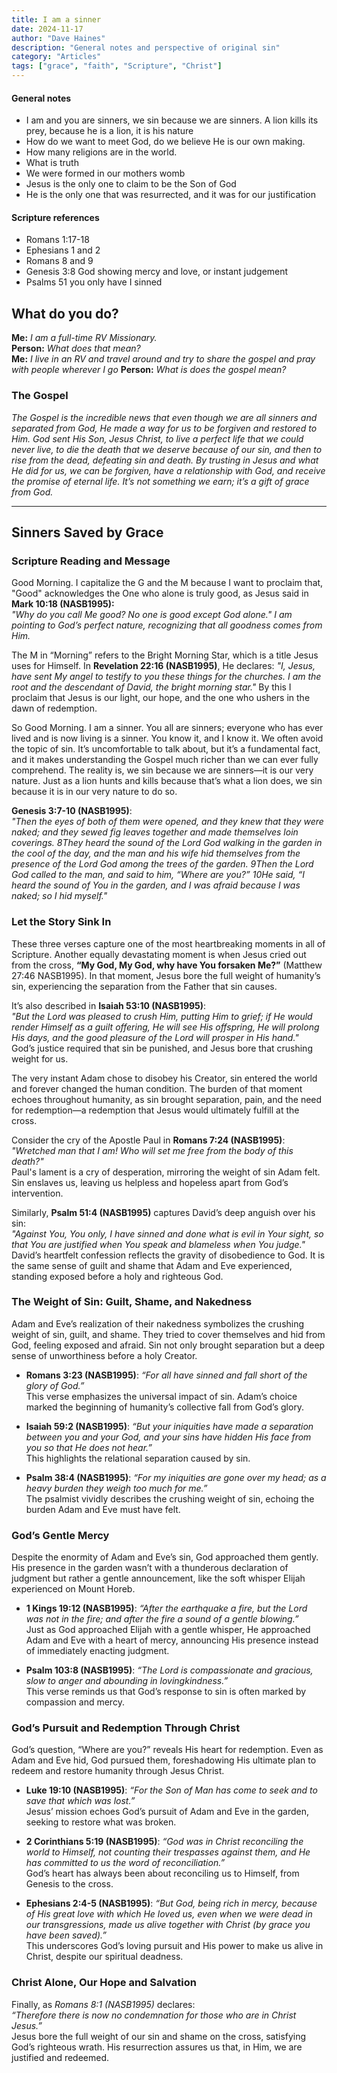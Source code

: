 ```yaml
---
title: I am a sinner
date: 2024-11-17
author: "Dave Haines"
description: "General notes and perspective of original sin"
category: "Articles"
tags: ["grace", "faith", "Scripture", "Christ"]
---
```



#### General notes
- I am and you are sinners, we sin because we are sinners.  A lion kills its prey, because he is a lion, it is his nature
- How do we want to meet God, do we believe He is our own making.
- How many religions are in the world.
- What is truth
- We were formed in our mothers womb
- Jesus is the only one to claim to be the Son of God
- He is the only one that was resurrected, and it was for our justification

#### Scripture references
- Romans 1:17-18
- Ephesians 1 and 2
- Romans 8 and 9
- Genesis 3:8 God showing mercy and love, or instant judgement
- Psalms 51 you only have I sinned

## What do you do?
**Me:** *I am a full-time RV Missionary.*  
**Person:** *What does that mean?*  
**Me:** *I live in an RV and travel around and try to share the gospel and pray with people wherever I go*
**Person:** *What is does the gospel mean?*

### The Gospel
*The Gospel is the incredible news that even though we are all sinners and separated from God, He made a way for us to be forgiven and restored to Him. God sent His Son, Jesus Christ, to live a perfect life that we could never live, to die the death that we deserve because of our sin, and then to rise from the dead, defeating sin and death. By trusting in Jesus and what He did for us, we can be forgiven, have a relationship with God, and receive the promise of eternal life. It’s not something we earn; it’s a gift of grace from God.*

---

## Sinners Saved by Grace

### Scripture Reading and Message
Good Morning. I capitalize the G and the M because I want to proclaim that, "Good" acknowledges the One who alone is truly good, as Jesus said in **Mark 10:18 (NASB1995):**  
*"Why do you call Me good? No one is good except God alone." I am pointing to God’s perfect nature, recognizing that all goodness comes from Him.*

The M in “Morning” refers to the Bright Morning Star, which is a title Jesus uses for Himself. In **Revelation 22:16 (NASB1995)**, He declares:
*"I, Jesus, have sent My angel to testify to you these things for the churches. I am the root and the descendant of David, the bright morning star."*
By this I proclaim that Jesus is our light, our hope, and the one who ushers in the dawn of redemption.

So Good Morning.
I am a sinner. You all are sinners; everyone who has ever lived and is now living is a sinner. You know it, and I know it. We often avoid the topic of sin. It’s uncomfortable to talk about, but it’s a fundamental fact, and it makes understanding the Gospel much richer than we can ever fully comprehend. The reality is, we sin because we are sinners—it is our very nature. Just as a lion hunts and kills because that’s what a lion does, we sin because it is in our very nature to do so.

**Genesis 3:7-10 (NASB1995)**:  
*"Then the eyes of both of them were opened, and they knew that they were naked; and they sewed fig leaves together and made themselves loin coverings.
8They heard the sound of the Lord God walking in the garden in the cool of the day, and the man and his wife hid themselves from the presence of the Lord God among the trees of the garden. 9Then the Lord God called to the man, and said to him, “Where are you?” 10He said, “I heard the sound of You in the garden, and I was afraid because I was naked; so I hid myself."*

### Let the Story Sink In
These three verses capture one of the most heartbreaking moments in all of Scripture. Another equally devastating moment is when Jesus cried out from the cross, **“My God, My God, why have You forsaken Me?”** (Matthew 27:46 NASB1995). In that moment, Jesus bore the full weight of humanity’s sin, experiencing the separation from the Father that sin causes. 

It’s also described in **Isaiah 53:10 (NASB1995)**:  
*"But the Lord was pleased to crush Him, putting Him to grief; if He would render Himself as a guilt offering, He will see His offspring, He will prolong His days, and the good pleasure of the Lord will prosper in His hand."*  
God’s justice required that sin be punished, and Jesus bore that crushing weight for us.

The very instant Adam chose to disobey his Creator, sin entered the world and forever changed the human condition. The burden of that moment echoes throughout humanity, as sin brought separation, pain, and the need for redemption—a redemption that Jesus would ultimately fulfill at the cross.

Consider the cry of the Apostle Paul in **Romans 7:24 (NASB1995)**:  
*"Wretched man that I am! Who will set me free from the body of this death?"*  
Paul's lament is a cry of desperation, mirroring the weight of sin Adam felt. Sin enslaves us, leaving us helpless and hopeless apart from God’s intervention.

Similarly, **Psalm 51:4 (NASB1995)** captures David’s deep anguish over his sin:  
*"Against You, You only, I have sinned and done what is evil in Your sight, so that You are justified when You speak and blameless when You judge."*  
David’s heartfelt confession reflects the gravity of disobedience to God. It is the same sense of guilt and shame that Adam and Eve experienced, standing exposed before a holy and righteous God.


### The Weight of Sin: Guilt, Shame, and Nakedness
Adam and Eve’s realization of their nakedness symbolizes the crushing weight of sin, guilt, and shame. They tried to cover themselves and hid from God, feeling exposed and afraid. Sin not only brought separation but a deep sense of unworthiness before a holy Creator.

- **Romans 3:23 (NASB1995)**: *“For all have sinned and fall short of the glory of God.”*  
  This verse emphasizes the universal impact of sin. Adam’s choice marked the beginning of humanity’s collective fall from God’s glory.
  
- **Isaiah 59:2 (NASB1995)**: *“But your iniquities have made a separation between you and your God, and your sins have hidden His face from you so that He does not hear.”*  
  This highlights the relational separation caused by sin.

- **Psalm 38:4 (NASB1995)**: *“For my iniquities are gone over my head; as a heavy burden they weigh too much for me.”*  
  The psalmist vividly describes the crushing weight of sin, echoing the burden Adam and Eve must have felt.

### God’s Gentle Mercy
Despite the enormity of Adam and Eve’s sin, God approached them gently. His presence in the garden wasn’t with a thunderous declaration of judgment but rather a gentle announcement, like the soft whisper Elijah experienced on Mount Horeb.

- **1 Kings 19:12 (NASB1995)**: *“After the earthquake a fire, but the Lord was not in the fire; and after the fire a sound of a gentle blowing.”*  
  Just as God approached Elijah with a gentle whisper, He approached Adam and Eve with a heart of mercy, announcing His presence instead of immediately enacting judgment.

- **Psalm 103:8 (NASB1995)**: *“The Lord is compassionate and gracious, slow to anger and abounding in lovingkindness.”*  
  This verse reminds us that God’s response to sin is often marked by compassion and mercy.

### God’s Pursuit and Redemption Through Christ
God’s question, “Where are you?” reveals His heart for redemption. Even as Adam and Eve hid, God pursued them, foreshadowing His ultimate plan to redeem and restore humanity through Jesus Christ.

- **Luke 19:10 (NASB1995)**: *“For the Son of Man has come to seek and to save that which was lost.”*  
  Jesus’ mission echoes God’s pursuit of Adam and Eve in the garden, seeking to restore what was broken.

- **2 Corinthians 5:19 (NASB1995)**: *“God was in Christ reconciling the world to Himself, not counting their trespasses against them, and He has committed to us the word of reconciliation.”*  
  God’s heart has always been about reconciling us to Himself, from Genesis to the cross.

- **Ephesians 2:4-5 (NASB1995)**: *“But God, being rich in mercy, because of His great love with which He loved us, even when we were dead in our transgressions, made us alive together with Christ (by grace you have been saved).”*  
  This underscores God’s loving pursuit and His power to make us alive in Christ, despite our spiritual deadness.

### Christ Alone, Our Hope and Salvation
Finally, as *Romans 8:1 (NASB1995)* declares:  
*“Therefore there is now no condemnation for those who are in Christ Jesus.”*  
Jesus bore the full weight of our sin and shame on the cross, satisfying God’s righteous wrath. His resurrection assures us that, in Him, we are justified and redeemed.


